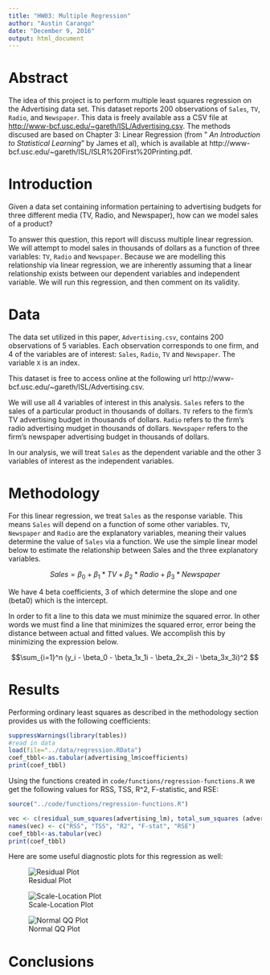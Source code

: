 ---
title: "HW03: Multiple Regression"
author: "Austin Carango"
date: "December 9, 2016"
output: html_document
---

# Abstract

The idea of this project is to perform multiple least squares regression on the Advertising data set. This dataset reports 200 observations of `Sales`, `TV`, `Radio`, and `Newspaper`. This data is freely available ass a CSV file at [http://www-bcf.usc.edu/~gareth/ISL/Advertising.csv](http://www-bcf.usc.edu/~gareth/ISL/Advertising.csv). The methods discused are based on Chapter 3: Linear Regression (from " _An Introduction to Statistical Learning_" by James et al), which is available at http://www-bcf.usc.edu/~gareth/ISL/ISLR%20First%20Printing.pdf.


# Introduction

Given a data set containing information pertaining to advertising budgets for three different media (TV, Radio, and Newspaper), how can we model sales of a product?

To answer this question, this report will discuss multiple linear regression. We will attempt to model sales in thousands of dollars as a function of three variables: `TV`, `Radio` and `Newspaper`. Because we are modelling this relationship via linear regression, we are inherently assuming that a linear relationship exists between our dependent variables and independent variable. We will run this regression, and then comment on its validity.

# Data

The data set utilized in this paper, `Advertising.csv`, contains 200 observations of 5 variables. Each observation corresponds to one firm, and 4 of the variables are of interest: `Sales`, `Radio`, `TV` and `Newspaper`. The  variable `X` is an index.

This dataset is free to access online at the following url http://www-bcf.usc.edu/~gareth/ISL/Advertising.csv.

We will use all 4 variables of interest in this analysis. `Sales` refers to the sales of a particular product in thousands of dollars. `TV` refers to the firm's TV advertising budget in thousands of dollars. `Radio` refers to the firm's radio advertising mudget in thousands of dollars. `Newspaper` refers to the firm's newspaper advertising budget in thousands of dollars.

In our analysis, we will treat `Sales` as the dependent variable and the other 3 variables of interest as the independent variables.

# Methodology 

For this linear regression, we treat `Sales` as the response variable. This means `Sales` will depend on a function of some other variables. `TV`, `Newspaper` and `Radio` are the explanatory variables, meaning their values determine the value of `Sales` via a function. We use the simple linear model below to estimate the relationship between Sales and the three explanatory variables.

$$ Sales = \beta_0 + \beta_1*TV + \beta_2*Radio + \beta_3*Newspaper $$

We have 4 beta coefficients, 3 of which determine the slope and one (beta0) which is the intercept.

In order to fit a line to this data we must minimize the squared error. In other words we must find a line that minimizes the squared error, error being the distance between actual and fitted values. We accomplish this by minimizing the expression below.

$$\sum_{i=1}^n (y_i - \beta_0 - \beta_1x_1i - \beta_2x_2i - \beta_3x_3i)^2 $$

# Results

Performing ordinary least squares as described in the methodology section provides us with the following coefficients:

```{r, echo=FALSE}
suppressWarnings(library(tables))
#read in data 
load(file="../data/regression.RData")
coef_tbbl<-as.tabular(advertising_lm$coefficients)
print(coef_tbbl)       
```
Using the functions created in `code/functions/regression-functions.R` we get the following values for RSS, TSS, R^2, F-statistic, and RSE:

```{r}
source("../code/functions/regression-functions.R")

vec <- c(residual_sum_squares(advertising_lm), total_sum_squares (advertising_lm), r_squared(advertising_lm), f_statistic(advertising_lm), residual_std_error(advertising_lm))
names(vec) <- c("RSS", "TSS", "R2", "F-stat", "RSE")
coef_tbbl<-as.tabular(vec)
print(coef_tbbl)       
```

Here are some useful diagnostic plots for this regression as well:

![Residual Plot](../images/residual-plot.png)

![Scale-Location Plot](../images/scale-location-plot.png)

![Normal QQ Plot](../images/normal-qq-plot.png)

# Conclusions
